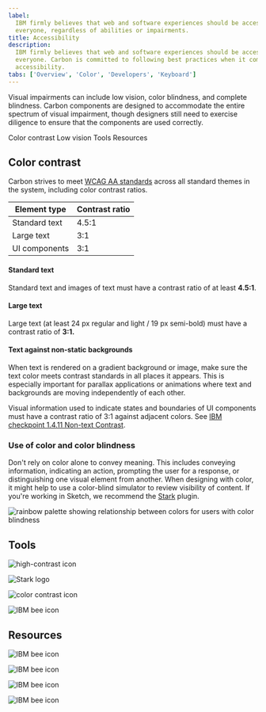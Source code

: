 ```yaml
---
label:
  IBM firmly believes that web and software experiences should be accessible for
  everyone, regardless of abilities or impairments.
title: Accessibility
description:
  IBM firmly believes that web and software experiences should be accessible for
  everyone. Carbon is committed to following best practices when it comes to
  accessibility.
tabs: ['Overview', 'Color', 'Developers', 'Keyboard']
---
```


<PageDescription>

Visual impairments can include low vision, color blindness, and complete
blindness. Carbon components are designed to accommodate the entire spectrum of
visual impairment, though designers still need to exercise diligence to ensure
that the components are used correctly.

</PageDescription>

<AnchorLinks>

<AnchorLink>Color contrast</AnchorLink>
<AnchorLink>Low vision</AnchorLink>
<AnchorLink>Tools</AnchorLink>
<AnchorLink>Resources</AnchorLink>

</AnchorLinks>

## Color contrast

Carbon strives to meet
[WCAG AA standards](https://www.w3.org/TR/UNDERSTANDING-WCAG20/visual-audio-contrast-contrast.html)
across all standard themes in the system, including color contrast ratios.

| Element type  | Contrast ratio |
| ------------- | -------------- |
| Standard text | 4.5:1          |
| Large text    | 3:1            |
| UI components | 3:1            |

#### Standard text

Standard text and images of text must have a contrast ratio of at least
**4.5:1**.

#### Large text

Large text (at least 24 px regular and light / 19 px semi-bold) must have a
contrast ratio of **3:1.**

#### Text against non-static backgrounds

When text is rendered on a gradient background or image, make sure the text
color meets contrast standards in all places it appears. This is especially
important for parallax applications or animations where text and backgrounds are
moving independently of each other.

Visual information used to indicate states and boundaries of UI components must
have a contrast ratio of 3:1 against adjacent colors. See
[IBM checkpoint 1.4.11 Non-text Contrast](https://www.ibm.com/able/guidelines/ci162/non-text_contrast_71.html).

<!-- To view best practices for using color in data visualization, view the [Data Vis color](/data-visualization/overview/colors) page. -->

### Use of color and color blindness

Don't rely on color alone to convey meaning. This includes conveying
information, indicating an action, prompting the user for a response, or
distinguishing one visual element from another. When designing with color, it
might help to use a color-blind simulator to review visibility of content. If
you're working in Sketch, we recommend the [Stark](http://www.getstark.co/)
plugin.

<Row>
<Column colLg={8}>

![rainbow palette showing relationship between colors for users with color blindness](images/color-accessibility-1.png)

</Column>
</Row>

## Tools

<Row className="resource-card-group">
<Column colMd={4} colLg={4} noGutterSm>
<ResourceCard
    subTitle="High contrast Chrome plugin"
    href="https://chrome.google.com/webstore/detail/high-contrast/djcfdncoelnlbldjfhinnjlhdjlikmph/related?hl=en"
     >

![high-contrast icon](images/high-contrast.png)

</ResourceCard>
</Column>
<Column colMd={4} colLg={4} noGutterSm>
<ResourceCard
    subTitle="Stark Sketch plugin"
    href="http://www.getstark.co/"
     >

![Stark logo](images/stark.png)

</ResourceCard>
</Column>
<Column colMd={4} colLg={4} noGutterSm>
<ResourceCard
    subTitle="Color contrast tool"
    href=""
     >

![color contrast icon](images/color-contrast-icon.png)

</ResourceCard>
</Column>
<Column colMd={4} colLg={4} noGutterSm>
<ResourceCard
    subTitle="NoCoffee vision simulator"
    href="https://chrome.google.com/webstore/detail/nocoffee/jjeeggmbnhckmgdhmgdckeigabjfbddl"
     >

![IBM bee icon](images/bee.svg)

</ResourceCard>
</Column>
</Row>

## Resources

<Row className="resource-card-group">
<Column colMd={4} colLg={4} noGutterSm>
<ResourceCard
    subTitle="IBM Equal Access Toolkit"
    href="https://www.ibm.com/able/toolkit"
     >

![IBM bee icon](images/bee.svg)

</ResourceCard>
</Column>
<Column colMd={4} colLg={4} noGutterSm>
<ResourceCard
    subTitle="IBM Web Accessibility Checklist"
    href="https://www.ibm.com/able/guidelines/ci162/accessibility_checklist.html"
     >

![IBM bee icon](images/bee.svg)

</ResourceCard>
</Column>
<Column colMd={4} colLg={4} noGutterSm>
<ResourceCard
    subTitle="WCAG 2.1 guidelines"
    href="https://www.w3.org/TR/WCAG21/"
     >

![IBM bee icon](images/bee.svg)

</ResourceCard>
</Column>
<Column colMd={4} colLg={4} noGutterSm>
<ResourceCard
    subTitle="W3C low vision requirements"
    href="https://www.w3.org/TR/low-vision-needs/"
     >

![IBM bee icon](images/bee.svg)

</ResourceCard>
</Column>
</Row>
